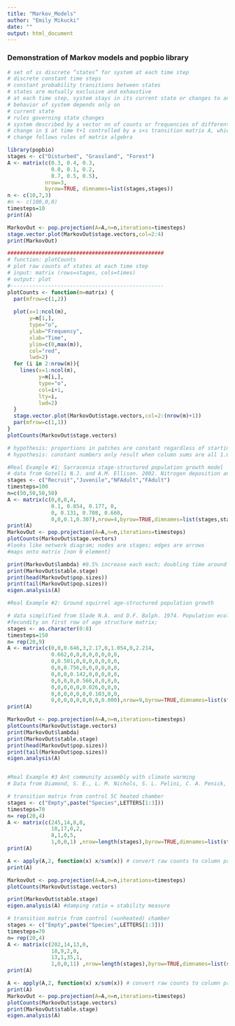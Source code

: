 ```yaml
---
title: "Markov_Models"
author: "Emily Mikucki"
date: ""
output: html_document
---
```

### Demonstration of Markov models and popbio library
```r


# set of ss discrete “states” for system at each time step
# discrete constant time steps
# constant probability transitions between states
# states are mutually exclusive and exhaustive
# at each time step, system stays in its current state or changes to another state
# behavior of system depends only on
# current state
# rules governing state changes
# system described by a vector nn of counts or frequencies of different ss states at time tt
# change in $ at time t+1 controlled by a s×s transition matrix A, which has all of the pairwise transition elements.
# change follows rules of matrix algebra

library(popbio)
stages <- c("Disturbed", "Grassland", "Forest")
A <- matrix(c(0.3, 0.4, 0.3,
              0.0, 0.1, 0.2,
              0.7, 0.5, 0.5),
            nrow=3,
            byrow=TRUE, dimnames=list(stages,stages))
n <- c(10,7,3)
#n <- c(100,0,0)
timesteps=10
print(A)

MarkovOut <- pop.projection(A=A,n=n,iterations=timesteps)
stage.vector.plot(MarkovOut$stage.vectors,col=2:4)
print(MarkovOut)

##################################################
# function: plotCounts
# plot raw counts of states at each time step
# input: matrix (rows=stages, cols=times)
# output: plot
#------------------------------------------------- 
plotCounts <- function(m=matrix) {
  par(mfrow=c(1,2))
  
  plot(x=1:ncol(m),
       y=m[1,],
       type="o",
       ylab="Frequency",
       xlab="Time",
       ylim=c(0,max(m)),
       col="red",
       lwd=2)
  for (i in 2:nrow(m)){
    lines(x=1:ncol(m),
          y=m[i,],
          type="o",
          col=i+1,
          lty=i,
          lwd=2)
  }
  stage.vector.plot(MarkovOut$stage.vectors,col=2:(nrow(m)+1))
  par(mfrow=c(1,1))
}
plotCounts(MarkovOut$stage.vectors)

# hypothesis: proportions in patches are constant regardless of starting point
# hypothesis: constant numbers only result when column sums are all 1.0

#Real Example #1: Sarracenia stage-structured population growth model
# data from Gotelli N.J. and A.M. Ellison. 2002. Nitrogen deposition and extinction risk in the northern pitcher plant, Sarracenia purpurea. Ecology 83: 2758-2765.
stages <- c("Recruit","Juvenile","NFAdult","FAdult")
timesteps=100
n=c(50,50,50,50)
A <- matrix(c(0,0,0,4,
              0.1, 0.854, 0.177, 0,
              0, 0.131, 0.708, 0.660,
              0,0,0.1,0.307),nrow=4,byrow=TRUE,dimnames=list(stages,stages))
print(A)
MarkovOut <- pop.projection(A=A,n=n,iterations=timesteps)
plotCounts(MarkovOut$stage.vectors)
#looks like network diagram; nodes are stages; edges are arrows 
#maps onto matrix [non 0 element]

print(MarkovOut$lambda) #0.5% increase each each; doubling time around ~50 years
print(MarkovOut$stable.stage)
print(head(MarkovOut$pop.sizes))
print(tail(MarkovOut$pop.sizes))
eigen.analysis(A)

#Real Example #2: Ground squirrel age-structured population growth

# data simplified from Slade N.A. and D.F. Balph. 1974. Population ecology of Uinta ground squirrels. Ecology 55: 989-1003
#fecundity on first row of age structure matrix;  
stages <- as.character(0:8)
timesteps=150
n= rep(20,9)
A <- matrix(c(0,0,0.646,3,2.17,0,1.054,0,2.214,
              0.662,0,0,0,0,0,0,0,0,
              0,0.501,0,0,0,0,0,0,0,
              0,0,0.756,0,0,0,0,0,0,
              0,0,0,0.142,0,0,0,0,0,
              0,0,0,0,0.566,0,0,0,0,
              0,0,0,0,0,0.026,0,0,0,
              0,0,0,0,0,0,0.103,0,0,
              0,0,0,0,0,0,0,0,0.000),nrow=9,byrow=TRUE,dimnames=list(stages,stages))
print(A)

MarkovOut <- pop.projection(A=A,n=n,iterations=timesteps)
plotCounts(MarkovOut$stage.vectors)
print(MarkovOut$lambda)
print(MarkovOut$stable.stage)
print(head(MarkovOut$pop.sizes))
print(tail(MarkovOut$pop.sizes))
eigen.analysis(A)


#Real Example #3 Ant community assembly with climate warming
# Data from Diamond, S. E., L. M. Nichols, S. L. Pelini, C. A. Penick, G. W. Barber, S. H. Cahan, R. R. Dunn, A. M. Ellison, N. J. Sanders, and N. J. Gotelli. 2016. Climatic warming destabilizes forest ant communities. Science Advances 2.

# transition matrix from control 5C heated chamber
stages <- c("Empty",paste("Species",LETTERS[1:3]))
timesteps=70
n= rep(20,4)
A <- matrix(c(245,14,8,0,
              18,17,0,2,
              8,1,0,5,
              1,0,0,1) ,nrow=length(stages),byrow=TRUE,dimnames=list(stages,stages)) 
print(A)

A <- apply(A,2, function(x) x/sum(x)) # convert raw counts to column proportions
print(A)

MarkovOut <- pop.projection(A=A,n=n,iterations=timesteps)
plotCounts(MarkovOut$stage.vectors)

print(MarkovOut$stable.stage)
eigen.analysis(A) #damping ratio = stability measure

# transition matrix from control (=unheated) chamber
stages <- c("Empty",paste("Species",LETTERS[1:3]))
timesteps=70
n= rep(20,4)
A <- matrix(c(202,14,13,0,
              18,9,2,0,
              13,1,35,1,
              1,0,0,11) ,nrow=length(stages),byrow=TRUE,dimnames=list(stages,stages)) 
print(A)

A <- apply(A,2, function(x) x/sum(x)) # convert raw counts to column proportions
print(A)
MarkovOut <- pop.projection(A=A,n=n,iterations=timesteps)
plotCounts(MarkovOut$stage.vectors)
print(MarkovOut$stable.stage)              
eigen.analysis(A)

```

